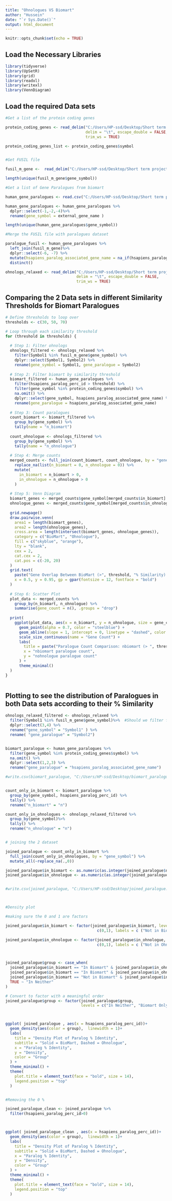 ---
title: "Ohnologues VS Biomart"
author: "Hussein"
date: "`r Sys.Date()`"
output: html_document
---

```{r setup, include=FALSE}
knitr::opts_chunk$set(echo = TRUE)
```

## Load the Necessary Libraries

```{r message=FALSE, warning=FALSE}

library(tidyverse)
library(UpSetR)
library(grid)
library(readxl)
library(writexl)
library(VennDiagram)

```


## Load the required Data sets

```{r message=FALSE, warning=FALSE}

#Get a list of the protein coding genes 

protein_coding_genes <- read_delim("C:/Users/HP-ssd/Desktop/Short term project/protein coding genes/gene_with_protein_product.txt", 
                                   delim = "\t", escape_double = FALSE, 
                                   trim_ws = TRUE)

protein_coding_genes_list <- protein_coding_genes$symbol


#Get FUSIL file

fusil_m_gene <-  read_delim("C:/Users/HP-ssd/Desktop/Short term project2/fusil.csv")

length(unique(fusil_m_gene$gene_symbol))

#Get a list of Gene Paralogues from biomart

human_gene_paralogues <- read.csv("C:/Users/HP-ssd/Desktop/Short term project2/paralogues/human_gene_paralogues.csv")

human_gene_paralogues <- human_gene_paralogues %>%
  dplyr::select(-1,-2,-4)%>%
  rename(gene_symbol = external_gene_name )

length(unique(human_gene_paralogues$gene_symbol))

#Merge the FUSIL file with paralogues dataset

paralogue_fusil <- human_gene_paralogues %>%
  left_join(fusil_m_gene)%>%
  dplyr::select(-6, -7) %>%
  mutate(hsapiens_paralog_associated_gene_name = na_if(hsapiens_paralog_associated_gene_name,"")) %>%
  distinct()

ohnologs_relaxed <- read_delim("C:/Users/HP-ssd/Desktop/Short term project/ohnologs/hsapiens.Pairs.Relaxed.2R.txt", 
                               delim = "\t", escape_double = FALSE, 
                               trim_ws = TRUE)
```


## Comparing the 2 Data sets in different Similarity Thresholds for Biomart Paralogues



```{r}

# Define thresholds to loop over
thresholds <- c(30, 50, 70)

# Loop through each similarity threshold
for (threshold in thresholds) {
  
  # Step 1: Filter ohnologs
  ohnologs_filtered <- ohnologs_relaxed %>%
    filter(Symbol1 %in% fusil_m_gene$gene_symbol) %>%
    dplyr::select(Symbol1, Symbol2) %>%
    rename(gene_symbol = Symbol1, gene_paralogue = Symbol2)
  
  # Step 2: Filter biomart by similarity threshold
  biomart_filtered <- human_gene_paralogues %>%
    filter(hsapiens_paralog_perc_id > threshold) %>%
    filter(gene_symbol %in% protein_coding_genes$symbol) %>%
    na.omit() %>%
    dplyr::select(gene_symbol, hsapiens_paralog_associated_gene_name) %>%
    rename(gene_paralogue = hsapiens_paralog_associated_gene_name)
  
  # Step 3: Count paralogues
  count_biomart <- biomart_filtered %>%
    group_by(gene_symbol) %>%
    tally(name = "n_biomart")
  
  count_ohnologue <- ohnologs_filtered %>%
    group_by(gene_symbol) %>%
    tally(name = "n_ohnologue")
  
  # Step 4: Merge counts
  merged_counts <- full_join(count_biomart, count_ohnologue, by = "gene_symbol") %>%
    replace_na(list(n_biomart = 0, n_ohnologue = 0)) %>%
    mutate(
      in_biomart = n_biomart > 0,
      in_ohnologue = n_ohnologue > 0
    )
  
  # Step 5: Venn Diagram
  biomart_genes <- merged_counts$gene_symbol[merged_counts$in_biomart]
  ohnologue_genes <- merged_counts$gene_symbol[merged_counts$in_ohnologue]
  
  grid.newpage()
  draw.pairwise.venn(
    area1 = length(biomart_genes),
    area2 = length(ohnologue_genes),
    cross.area = length(intersect(biomart_genes, ohnologue_genes)),
    category = c("BioMart", "Ohnologue"),
    fill = c("skyblue", "orange"),
    lty = "blank",
    cex = 2,
    cat.cex = 2,
    cat.pos = c(-20, 20)
  )
  grid.text(
    paste("Gene Overlap Between BioMart (>", threshold, "% Similarity) and Ohnologue Sets"),
    x = 0.5, y = 0.95, gp = gpar(fontsize = 12, fontface = "bold")
  )
  
  # Step 6: Scatter Plot
  plot_data <- merged_counts %>%
    group_by(n_biomart, n_ohnologue) %>%
    summarise(gene_count = n(), .groups = "drop")
  
  print(
    ggplot(plot_data, aes(x = n_biomart, y = n_ohnologue, size = gene_count)) +
      geom_point(alpha = 0.7, color = "steelblue") +
      geom_abline(slope = 1, intercept = 0, linetype = "dashed", color = "red") +
      scale_size_continuous(name = "Gene Count") +
      labs(
        title = paste("Paralogue Count Comparison: nbiomart (> ", threshold, "%) vs nohnologue"),
        x = "nbiomart paralogue count",
        y = "nohnologue paralogue count"
      ) +
      theme_minimal()
  )
}



```


## Plotting to see the distribution of Paralogues in both Data sets according to their % Similarity

```{r}

ohnologs_relaxed_filtered <- ohnologs_relaxed %>%
  filter(Symbol1 %in% fusil_m_gene$gene_symbol)%>%  #Should we filter for the fusil genes?
  dplyr::select(3,4) %>%
  rename("gene_symbol" = "Symbol1" ) %>%
  rename( "gene_paralogue" = "Symbol2")


biomart_paralogue <- human_gene_paralogues %>%
  filter(gene_symbol %in% protein_coding_genes$symbol) %>%
  na.omit() %>%
  dplyr::select(1,2,3) %>%
  rename("gene_paralogue" = "hsapiens_paralog_associated_gene_name")

#write.csv(biomart_paralogue, "C:/Users/HP-ssd/Desktop/biomart_paralogue.csv")


count_only_in_biomart <- biomart_paralogue %>%
  group_by(gene_symbol, hsapiens_paralog_perc_id) %>%
  tally() %>%
  rename("n_biomart" = "n")

count_only_in_ohnologues <- ohnologs_relaxed_filtered %>%
  group_by(gene_symbol)%>%
  tally() %>%
  rename("n_ohnologue" = "n")


# joining the 2 dataset

joined_paralogue <- count_only_in_biomart %>%
  full_join(count_only_in_ohnologues, by = "gene_symbol") %>%
  mutate_all(~replace_na(.,0))

joined_paralogue$in_biomart <- as.numeric(as.integer(joined_paralogue$n_biomart >0 ))
joined_paralogue$in_ohnologue <- as.numeric(as.integer(joined_paralogue$n_ohnologue>0))


#write.csv(joined_paralogue, "C:/Users/HP-ssd/Desktop/joined_paralogue.csv")



#Density plot

#making sure the 0 and 1 are factors

joined_paralogue$in_biomart <- factor(joined_paralogue$in_biomart, levels = 
                                        c(0,1), labels = c ("Not in Biomart", "In Biomart"))

joined_paralogue$in_ohnologue <- factor(joined_paralogue$in_ohnologue, levels = 
                                        c(0,1), labels = c ("Not in Ohnologues", "In Ohnologues"))



joined_paralogue$group <- case_when(
  joined_paralogue$in_biomart == "In Biomart" & joined_paralogue$in_ohnologue == "In Ohnologues" ~ "In Both",
  joined_paralogue$in_biomart == "In Biomart" & joined_paralogue$in_ohnologue == "Not in Ohnologues" ~ "Biomart Only",
  joined_paralogue$in_biomart == "Not in Biomart" & joined_paralogue$in_ohnologue == "In Ohnologues" ~ "Ohnologue Only",
  TRUE ~ "In Neither"
)

# Convert to factor with a meaningful order
joined_paralogue$group <- factor(joined_paralogue$group,
                                 levels = c("In Neither", "Biomart Only", "Ohnologue Only", "In Both"))



ggplot( joined_paralogue , aes(x = hsapiens_paralog_perc_id))+
  geom_density(aes(color = group),  linewidth = 1)+
  labs(
    title = "Density Plot of Paralog % Identity",
    subtitle = "Solid = BioMart, Dashed = Ohnologue",
    x = "Paralog % Identity",
    y = "Density",
    color = "Group"
  ) +
  theme_minimal() +
  theme(
    plot.title = element_text(face = "bold", size = 14),
    legend.position = "top"
  )


#Removing the 0 %

joined_paralogue_clean <- joined_paralogue %>%
  filter(hsapiens_paralog_perc_id>0)



ggplot( joined_paralogue_clean , aes(x = hsapiens_paralog_perc_id))+
  geom_density(aes(color = group),  linewidth = 1)+
  labs(
    title = "Density Plot of Paralog % Identity",
    subtitle = "Solid = BioMart, Dashed = Ohnologue",
    x = "Paralog % Identity",
    y = "Density",
    color = "Group"
  ) +
  theme_minimal() +
  theme(
    plot.title = element_text(face = "bold", size = 14),
    legend.position = "top"
  )

```





